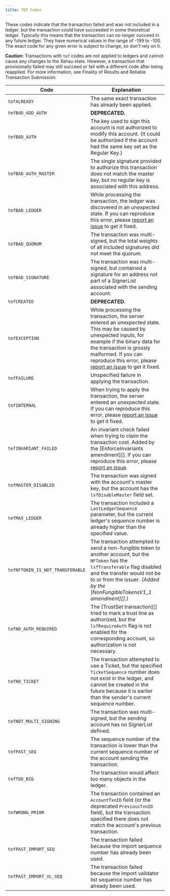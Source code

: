 ```yaml
---
title: TEF Codes
---
```

These codes indicate that the transaction failed and was not included in a ledger, but the transaction could have succeeded in some theoretical ledger. Typically this means that the transaction can no longer succeed in any future ledger. They have numerical values in the range of -199 to -100. The exact code for any given error is subject to change, so don't rely on it.

**Caution:** Transactions with `tef` codes are not applied to ledgers and cannot cause any changes to the Xahau state. However, a transaction that provisionally failed may still succeed or fail with a different code after being reapplied. For more information, see Finality of Results and Reliable Transaction Submission.

| Code                             | Explanation                                                                                                                                                                                                                                                                                                      |
| -------------------------------- | ---------------------------------------------------------------------------------------------------------------------------------------------------------------------------------------------------------------------------------------------------------------------------------------------------------------- |
| `tefALREADY`                     | The same exact transaction has already been applied.                                                                                                                                                                                                                                                             |
| `tefBAD_ADD_AUTH`                | **DEPRECATED.**                                                                                                                                                                                                                                                                                                  |
| `tefBAD_AUTH`                    | The key used to sign this account is not authorized to modify this account. (It could be authorized if the account had the same key set as the Regular Key.)                                                                                                                                                     |
| `tefBAD_AUTH_MASTER`             | The single signature provided to authorize this transaction does not match the master key, but no regular key is associated with this address.                                                                                                                                                                   |
| `tefBAD_LEDGER`                  | While processing the transaction, the ledger was discovered in an unexpected state. If you can reproduce this error, please [report an issue](https://github.com/ripple/rippled/issues) to get it fixed.                                                                                                         |
| `tefBAD_QUORUM`                  | The transaction was multi-signed, but the total weights of all included signatures did not meet the quorum.                                                                                                                                                                                                      |
| `tefBAD_SIGNATURE`               | The transaction was multi-signed, but contained a signature for an address not part of a SignerList associated with the sending account.                                                                                                                                                                         |
| `tefCREATED`                     | **DEPRECATED.**                                                                                                                                                                                                                                                                                                  |
| `tefEXCEPTION`                   | While processing the transaction, the server entered an unexpected state. This may be caused by unexpected inputs, for example if the binary data for the transaction is grossly malformed. If you can reproduce this error, please [report an issue](https://github.com/ripple/rippled/issues) to get it fixed. |
| `tefFAILURE`                     | Unspecified failure in applying the transaction.                                                                                                                                                                                                                                                                 |
| `tefINTERNAL`                    | When trying to apply the transaction, the server entered an unexpected state. If you can reproduce this error, please [report an issue](https://github.com/ripple/rippled/issues) to get it fixed.                                                                                                               |
| `tefINVARIANT_FAILED`            | An invariant check failed when trying to claim the transaction cost. Added by the \[EnforceInvariants amendment]\[]. If you can reproduce this error, please [report an issue](https://github.com/ripple/rippled/issues).                                                                                        |
| `tefMASTER_DISABLED`             | The transaction was signed with the account's master key, but the account has the `lsfDisableMaster` field set.                                                                                                                                                                                                  |
| `tefMAX_LEDGER`                  | The transaction included a `LastLedgerSequence` parameter, but the current ledger's sequence number is already higher than the specified value.                                                                                                                                                                  |
| `tefNFTOKEN_IS_NOT_TRANSFERABLE` | The transaction attempted to send a non-fungible token to another account, but the `NFToken` has the `lsfTransferable` flag disabled and the transfer would not be to or from the issuer. _(Added by the \[NonFungibleTokensV1_1 amendment]\[].)_                                                               |
| `tefNO_AUTH_REQUIRED`            | The \[TrustSet transaction]\[] tried to mark a trust line as authorized, but the `lsfRequireAuth` flag is not enabled for the corresponding account, so authorization is not necessary.                                                                                                                          |
| `tefNO_TICKET`                   | The transaction attempted to use a Ticket, but the specified `TicketSequence` number does not exist in the ledger, and cannot be created in the future because it is earlier than the sender's current sequence number.                                                                                          |
| `tefNOT_MULTI_SIGNING`           | The transaction was multi-signed, but the sending account has no SignerList defined.                                                                                                                                                                                                                             |
| `tefPAST_SEQ`                    | The sequence number of the transaction is lower than the current sequence number of the account sending the transaction.                                                                                                                                                                                         |
| `tefTOO_BIG`                     | The transaction would affect too many objects in the ledger.                                                                                                                        |
| `tefWRONG_PRIOR`                 | The transaction contained an `AccountTxnID` field (or the deprecated `PreviousTxnID` field), but the transaction specified there does not match the account's previous transaction.                                                                                                                              |
| `tefPAST_IMPORT_SEQ`             | The transaction failed because the import sequence number has already been used.                                                                                                                                                                                                                                 |
| `tefPAST_IMPORT_VL_SEQ`          | The transaction failed because the import validator list sequence number has already been used.                                                                                                                                                                                                                  |

